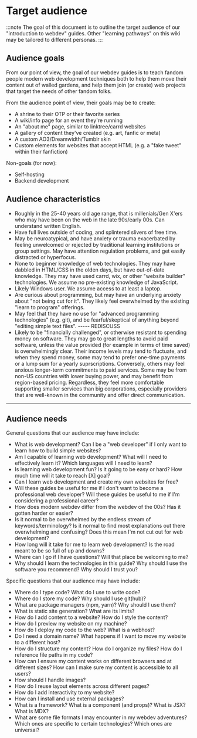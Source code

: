 # Target audience

:::note
The goal of this document is to outline the target audience of our "introduction to webdev" guides.
Other "learning pathways" on this wiki may be tailored to different personas.
:::

## Audience goals

From our point of view, the goal of our webdev guides is to teach fandom people modern web development
techniques both to help them move their content out of walled gardens, and help them join (or create)
web projects that target the needs of other fandom folks.

From the audience point of view, their goals may be to create:

- A shrine to their OTP or their favorite series
- A wiki/info page for an event they're running
- An "about me" page, similar to linktree/carrd websites
- A gallery of content they've created (e.g. art, fanfic or meta)
- A custom AO3/Dreamwidth/Tumblr skin
- Custom elements for websites that accept HTML (e.g. a "fake tweet" within their fanfiction)

Non-goals (for now):

- Self-hosting
- Backend development

## Audience characteristics

- Roughly in the 25-40 years old age range, that is millenials/Gen X'ers who may have been on the web
  in the late 90s/early 00s. Can understand written English.
- Have full lives outside of coding, and splintered slivers of free time.
- May be neuroatypical, and have anxiety or trauma exacerbated by feeling unwelcomed or rejected
  by traditional learning institutions or group settings. May have attention regulation problems,
  and get easily distracted or hyperfocus.
- None to beginner knowledge of web technologies. They may have dabbled in HTML/CSS in the olden days,
  but have out-of-date knowledge. They may have used carrd, wix, or other "website builder" technologies.
  We assume no pre-existing knowledge of JavaScript.
- Likely Windows user. We assume access to at least a laptop.
- Are curious about programming, but may have an underlying anxiety about "not being cut for it". They likely
  feel overwhelmed by the existing "learn to program" offerings.
- May feel that they have no use for "advanced programming technologies" (e.g. git), and be fearful/skeptical
  of anything beyond "editing simple text files".
  ----- REDISCUSS
- Likely to be "financially challenged", or otherwise resistant to spending money on software. They may go to
  great lengths to avoid paid software, unless the value provided (for example in terms of time saved) is
  overwhelmingly clear. Their income levels may tend to fluctuate, and when they spend money, some may tend
  to prefer one-time payments or a lump sum for a yearly suprscriptions. Conversely, others may feel anxious
  longer-term commitments to paid services. Some may be from non-US countries with lower buying power, and may
  benefit from region-based pricing. Regardless, they feel more comfortable supporting smaller services than
  big corporations, especially providers that are well-known in the community and offer direct communication.

---

## Audience needs

General questions that our audience may have include:

- What is web development? Can I be a "web developer" if I only want to learn how to build simple websites?
- Am I capable of learning web development? What will I need to effectively learn it? Which languages will
  I need to learn?
- Is learning web development fun? Is it going to be easy or hard? How much time will it take to reach [X] goal?
- Can I learn web development and create my own websites for free?
- Will these guides be useful for me if I don't want to become a professional web developer? Will these guides
  be useful to me if I'm considering a professional career?
- How does modern webdev differ from the webdev of the 00s? Has it gotten harder or easier?
- Is it normal to be overwhelmed by the endless stream of keywords/terminology? Is it normal to find most
  explanations out there overwhelming and confusing? Does this mean I'm not cut out for web development?
- How long will it take for me to learn web development? Is the road meant to be so full of up and downs?
- Where can I go if I have questions? Will that place be welcoming to me?
- Why should I learn the technologies in this guide? Why should I use the software you recommend? Why should I
  trust you?

Specific questions that our audience may have include:

- Where do I type code? What do I use to write code?
- Where do I store my code? Why should I use git(hub)?
- What are package managers (npm, yarn)? Why should I use them?
- What is static site generation? What are its limits?
- How do I add content to a website? How do I style the content?
- How do I preview my website on my machine?
- How do I deploy my code to the web? What is a webhost?
- Do I need a domain name? What happens if I want to move my website to a different host?
- How do I structure my content? How do I organize my files? How do I reference file paths in my code?
- How can I ensure my content works on different browsers and at different sizes? How can I make sure
  my content is accessible to all users?
- How should I handle images?
- How do I reuse layout elements across different pages?
- How do I add interactivity to my website?
- How can I install and use external packages?
- What is a framework? What is a component (and props)? What is JSX? What is MDX?
- What are some file formats I may encounter in my webdev adventures? Which ones are
  specific to certain technologies? Which ones are universal?
